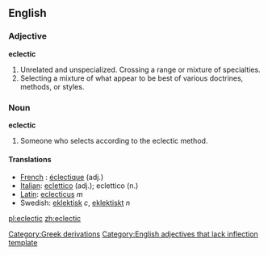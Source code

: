 ==English==

===Adjective===
'''eclectic'''
#Unrelated and unspecialized. Crossing a range or mixture of specialties.
#Selecting a mixture of what appear to be best of various doctrines, methods, or styles.

===Noun===
'''eclectic'''
#Someone who selects according to the eclectic method.

====Translations====
*[[French]] : [[:fr:éclectique|éclectique]] (adj.)
*[[Italian]]: [[:it:eclettico|eclettico]] (adj.); eclettico (n.)
*[[Latin]]: [[:la:eclecticus|eclecticus]] ''m''
*Swedish: [[:sv:eklektisk|eklektisk]] ''c'', [[:sv:eklektiskt|eklektiskt]] ''n''

[[Category:Greek derivations]]
[[Category:English adjectives that lack inflection template]]

[[pl:eclectic]]
[[zh:eclectic]]